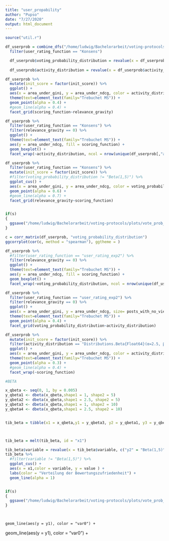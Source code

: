 ```yaml
---
title: "user_propability"
author: "Pupso"
date: "7/27/2020"
output: html_document
---
```


```r
source("util.r")
```

```r
df_userprob = combine_dfs("/home/ludwig/Bachelorarbeit/voting-protocols/data_cluster/data_not_users/","activity_voting") %>% 
  filter(user_rating_function == "Konsens")

  df_userprob$voting_probability_distribution = revalue(x = df_userprob$voting_probability_distribution, c("Distributions.Beta{Float64}(α=2.5, β=5.0)" = "Beta(2.5,5)", "Distributions.Beta{Float64}(α=1.0, β=5.0)" = "Beta(1,5)", "Distributions.Beta{Float64}(α=1.0, β=10.0)" = "Beta(1,10)","Distributions.Beta{Float64}(α=2.5, β=10.0)" = "Beta(2.5,10)"))
  
  df_userprob$activity_distribution = revalue(x = df_userprob$activity_distribution,c("Distributions.Beta{Float64}(α=2.5, β=5.0)" = "Beta(2.5,5)", "Distributions.Beta{Float64}(α=1.0, β=5.0)" = "Beta(1,5)", "Distributions.Beta{Float64}(α=1.0, β=10.0)" = "Beta(1,10)","Distributions.Beta{Float64}(α=2.5, β=10.0)" = "Beta(2.5,10)"))

```


```r
df_userprob %>% 
  mutate(init_score = factor(init_score)) %>% 
  ggplot() +
  aes(x = area_under_gini, y = area_under_ndcg, color = activity_distribution,size= posts_with_no_views,group= seed) + # , color = vote_count, shape = user_rating_function, fill = init_score) + 
  theme(text=element_text(family="Trebuchet MS")) +
  geom_point(alpha = 0.4) + 
  #geom_line(alpha = 0.4) +
  facet_grid(scoring_function~relevance_gravity)
```
```r
df_userprob %>% 
  filter(user_rating_function == "Konsens") %>% 
  filter(relevance_gravity == 0) %>% 
  ggplot() +
  theme(text=element_text(family="Trebuchet MS")) +
  aes(y = area_under_ndcg, fill = scoring_function) +
  geom_boxplot() + 
  facet_wrap(~activity_distribution, ncol = nrow(unique(df_userprob[,"activity_distribution"])))
```

```r

df_userprob %>% 
  filter(user_rating_function == "Konsens") %>% 
  mutate(init_score = factor(init_score)) %>% 
  #filter(voting_probability_distribution != "Beta(1,5)") %>% 
  ggplot_cus() +
  aes(x = area_under_gini, y = area_under_ndcg, color = voting_probability_distribution,size= posts_with_no_views,shape = activity_distribution,  group= seed) + # , color = vote_count, shape = user_rating_function, fill = init_score) + 
  geom_point(alpha = 0.6) + 
  #geom_line(alpha = 0.7) +
  facet_grid(relevance_gravity~scoring_function)


if(s)
{
  ggsave("/home/ludwig/Bachelorarbeit/voting-protocols/plots/vote_prob_scatter.png", device= "png")
}

```
```r
c = corr_matrix(df_userprob, "voting_probability_distribution")
ggcorrplot(cor(c, method = "spearman"), ggtheme = )
```

```r
df_userprob %>% 
  #filter(user_rating_function == "user_rating_exp2") %>% 
  filter(relevance_gravity == 0) %>% 
  ggplot() +
  theme(text=element_text(family="Trebuchet MS")) +
  aes(y = area_under_ndcg, fill = scoring_function) +
  geom_boxplot() + 
  facet_wrap(~voting_probability_distribution, ncol = nrow(unique(df_userprob[,"voting_probability_distribution"])))
```


```r
df_userprob %>% 
  filter(user_rating_function == "user_rating_exp2") %>% 
  filter(relevance_gravity == 0) %>% 
  ggplot() + 
  aes(x = area_under_gini, y = area_under_ndcg, size= posts_with_no_views, color = scoring_function) + 
  theme(text=element_text(family="Trebuchet MS")) +
  geom_point(alpha = 0.4) +
  facet_grid(voting_probability_distribution~activity_distribution)

df_userprob %>% 
  mutate(init_score = factor(init_score)) %>% 
  filter(activity_distribution == "Distributions.Beta{Float64}(α=2.5, β=5.0)") %>% 
  ggplot() +
  aes(x = area_under_gini, y = area_under_ndcg, color = activity_distribution, shape= user_rating_function, group= seed) + # , color = vote_count, shape = user_rating_function, fill = init_score) + 
  theme(text=element_text(family="Trebuchet MS")) +
  geom_point(alpha = 0.3) + 
  #geom_line(alpha = 0.4) +
  facet_wrap(~scoring_function)
```

```r
#BETA

x_qbeta <- seq(0, 1, by = 0.005)  
y_qbeta1 <- dbeta(x_qbeta,shape1 = 1, shape2 = 5) 
y_qbeta2 <- dbeta(x_qbeta,shape1 = 2.5, shape2 = 5) 
y_qbeta3 <- dbeta(x_qbeta,shape1 = 1, shape2 = 10) 
y_qbeta4 <- dbeta(x_qbeta,shape1 = 2.5, shape2 = 10) 


tib_beta = tibble(x1 = x_qbeta,y1 = y_qbeta3, y2 = y_qbeta1, y3 = y_qbeta4, y4 = y_qbeta2)



tib_beta = melt(tib_beta, id = "x1")

tib_beta$variable = revalue(x = tib_beta$variable, c("y2" = "Beta(1,5)", "y4" = "Beta(2.5,5)", "y1" = "Beta(1,10)", "y3" = "Beta(2.5,10)"))
tib_beta %>% 
  #filter(variable != "Beta(1,5)") %>% 
  ggplot_cus() + 
  aes(x = x1,color = variable, y = value ) +
  labs(color = "Verteilung der Bewertungszufriedenheit") + 
  geom_line(alpha = 1)


if(s)
{
  ggsave("/home/ludwig/Bachelorarbeit/voting-protocols/plots/vote_prob_dists.png", device= "png")
}

  

```
    geom_line(aes(y = y1), color = "var0") + 
geom_line(aes(y = y1), color = "var0") + 

